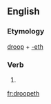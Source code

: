 ==English==

===Etymology===
[[droop]] + [[-eth]]

===Verb===
{{infl|en|verb form}}

# {{archaic third-person singular of|droop}}

[[fr:droopeth]]